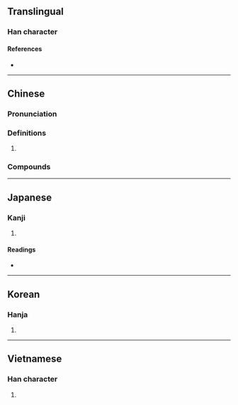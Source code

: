 {{character info/new}}
==Translingual==

===Han character===
{{Han char|rn=9|rad=人|as=07|sn=9|four=22200|canj=OHDN|ids=⿰亻利}}

====References====
* {{Han ref|kx=0104.240|dkj=00682|dj=0221.080|hdz=10162.120|uh=4FD0|ud=20432|bh=AB57|bd=43863}}

----

==Chinese==
{{zh-forms}}

===Pronunciation===
{{zh-pron
|m=lì
|c=lei6
|mn=lī
|cat=
}}

===Definitions===
{{zh-hanzi}}

# {{rfdef|zh}}

===Compounds===
{{zh-der|伶俐|俐便|口齒伶俐|俐落|伶俐人|俐齒伶牙|不伶不俐|伶俐嘴乖|不伶俐|乾淨俐落|俐亮|伶俐乖覺|伶伶俐俐|伶俐聰敏|伶牙俐齒|伶口俐舌|伶牙俐嘴|百伶百俐|爽俐|聰明伶俐}}

----

==Japanese==

===Kanji===
{{ja-kanji|grade=|rs=人07}}

# {{defn|lang=ja|sort=人07}}

====Readings====
* {{ja-readings|on=[[り]] (ri)|kun=[[かしこい]] (kashikoi)}}

----

==Korean==

===Hanja===
{{ko-hanja|hangeul=리|rv=ri|mr=ri}}

# {{defn|lang=ko|sort=人07}}

----

==Vietnamese==

===Han character===
{{vi-hantu|[[lợi]], [[lời]]|rs=人07}}

# {{defn|lang=vi|sort=人07}}